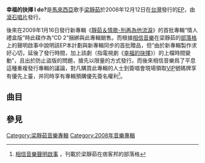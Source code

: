 {{Album infobox |

  Name        = 幸福的抉擇 I do?|
  Type        = EP| 
  Artist      = [[梁靜茹|梁靜茹]] |
  Cover       = Change happiness i do.jpg |
  Released    = 2008年12月12日  |
  Genre       = [[华语流行|华语流行]]|
  Label       = [[相信音樂|相信音樂]]|
|}}
'''幸福的抉擇 I do?'''是[[馬來西亞|馬來西亞]]歌手[[梁靜茹|梁靜茹]]於2008年12月12日在[[台灣|台灣]]發行的[[EP|EP]]，由[[滾石唱片|滾石唱片]]發行。

後來在2009年1月16日發行新專輯《[[靜茹＆情歌-別再為他流淚|靜茹＆情歌-別再為他流淚]]》的首批專輯“情人禮盒版”時此碟作為“CD 2”捆綁與此專輯銷售。而根據[[相信音樂|相信音樂]]在梁靜茹的[[部落格|部落格]]上的聲明啟事中說明該EP本計劃與新專輯同步的首批贈品，但“由於新專輯製作求好心切，延後了發行時間，加上該劇（指電視劇《[[幸福的抉擇|幸福的抉擇]]》）的上檔時間變動”，且出於防止盜版的問題，搶先以限量的方式發行。而後來相信音樂爲了平息這種重複發行專輯的議論，對凡購買此專輯的人士到簽唱會現場領取[[VIP|VIP]]號碼牌享有優先上臺，并同時享有專輯預購優先簽名權利<ref>[http://fishleong106.pixnet.net/blog/post/24642586 相信音樂聲明啟事] {{Wayback|url=http://fishleong106.pixnet.net/blog/post/24642586 |date=20090210074655 }}，刊載於梁靜茹在痞客邦的部落格</ref>。

== 曲目 ==

{{Tracklist
| collapsed = 
| headline = 
| font_size = 
| total_length = 

| all_writing = 
| all_music = 
| all_lyrics = 
| all_arranger = 
| all_producer = 
| all_except = 

| extra_column = 對唱者

| title1 = 屬於
| note1 = 
| longnote1 = [[電視劇|電視劇]]“[[幸福的抉擇|幸福的抉擇]]”主題曲（[[台灣|台灣]]）<br>[[電影|電影]]“[[愛情左燈右行|愛情左燈右行]]”主題曲（[[中國大陸|中國大陸]]）
| music1 = 鴉片丹
| lyrics1 = 陳沒
| arranger1 = WAVE G
| producer1 = 
| extra1 = 
| length1 = 

| title2 = PK
| note2 = 
| longnote2 = 電視劇“幸福的抉擇”片尾曲
| music2 = 曹格
| lyrics2 = 姚若龍
| arranger2 = 涂惠源、覃楨
| producer2 = 
| extra2 = [[曹格|曹格]]
| length2 = 

| title3 = 還是好朋友
| note3 = 
| longnote3 = 原收錄在古巨基專輯《[[我還是你的_情歌王|我還是你的 情歌王]]》
| music3 = 黄韻玲
| lyrics3 = 林夕
| arranger3 = 鍾興民
| producer3 = 
| extra3 = [[古巨基|古巨基]]
| length3 = 

| title4 = 不是我不明白
| note4 = 
| longnote4 = 原收錄在專輯《[[親親|親親]]》
| music4 = 林倛玉
| lyrics4 = 李焯雄
| arranger4 = 陳建騏
| producer4 = 
| extra4 = [[盧廣仲|盧廣仲]]
| length4 = 

| title5 = Way Back into Love
| note5 = 
| longnote5 = 原收錄在黃品冠專輯《[[Need_U_Most|Need U Most]]》
| music5 = Adam Schlesinger
| lyrics5 = Adam Schlesinger
| arranger5 = Adam Schlesinger
| producer5 = 
| extra5 = [[品冠|品冠]]
| length5 = 
}}

== 參見 ==
{{reflist}}

{{梁靜茹}}

[[Category:梁靜茹音樂專輯|Category:梁靜茹音樂專輯]]
[[Category:2008年音樂專輯|Category:2008年音樂專輯]]